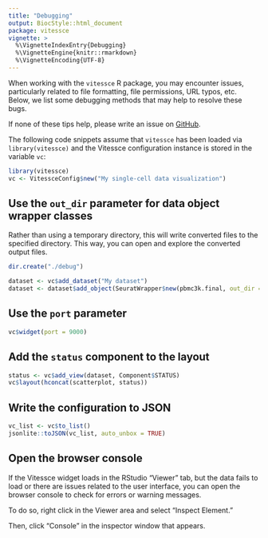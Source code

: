 ```yaml
---
title: "Debugging"
output: BiocStyle::html_document
package: vitessce
vignette: >
  %\VignetteIndexEntry{Debugging}
  %\VignetteEngine{knitr::rmarkdown}
  %\VignetteEncoding{UTF-8}
---
```


When working with the `vitessce` R package, you may encounter issues, particularly related to file formatting, file permissions, URL typos, etc. Below, we list some debugging methods that may help to resolve these bugs.

If none of these tips help, please write an issue on [GitHub](https://github.com/vitessce/vitessce-r/issues).

The following code snippets assume that `vitessce` has been loaded via `library(vitessce)` and the Vitessce configuration instance is stored in the variable `vc`:

```r
library(vitessce)
vc <- VitessceConfig$new("My single-cell data visualization")
```

## Use the `out_dir` parameter for data object wrapper classes

Rather than using a temporary directory, this will write converted files to the specified directory.
This way, you can open and explore the converted output files.

```r
dir.create("./debug")

dataset <- vc$add_dataset("My dataset")
dataset <- dataset$add_object(SeuratWrapper$new(pbmc3k.final, out_dir = "./debug"))
```

## Use the `port` parameter

```r
vc$widget(port = 9000)
```

## Add the `status` component to the layout

```r
status <- vc$add_view(dataset, Component$STATUS)
vc$layout(hconcat(scatterplot, status))
```

## Write the configuration to JSON

```r
vc_list <- vc$to_list()
jsonlite::toJSON(vc_list, auto_unbox = TRUE)
```

## Open the browser console

If the Vitessce widget loads in the RStudio "Viewer" tab, but the data fails to load or there are issues related to the user interface, you can open the browser console to check for errors or warning messages.

To do so, right click in the Viewer area and select "Inspect Element."

Then, click "Console" in the inspector window that appears.


